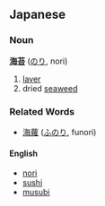 ==Japanese==
===Noun===
'''[[海]][[苔]]''' ([[のり]], nori)

# [[laver]]
#dried [[seaweed]]

===Related Words===
* [[海蘿]] ([[ふのり]], funori)

====English====
* [[nori]]
* [[sushi]]
* [[musubi]]